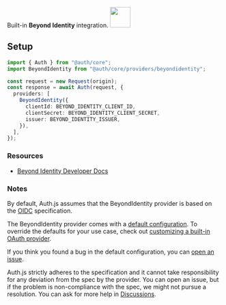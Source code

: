 
<div
  style={{
    backgroundColor: "#5077c5",
    display: "flex",
    justifyContent: "space-between",
    color: "#fff",
    padding: 16,
  }}
>
  <span>
    Built-in <b>Beyond Identity</b> integration.
  </span>
  <a href="https://www.beyondidentity.com/">
    <img
      style={{ display: "block" }}
      src="/img/providers/beyondidentity.svg"
      height="48"
      width="48"
    />
  </a>
</div>

## Setup

```ts
import { Auth } from "@auth/core";
import BeyondIdentity from "@auth/core/providers/beyondidentity";

const request = new Request(origin);
const response = await Auth(request, {
  providers: [
    BeyondIdentity({
      clientId: BEYOND_IDENTITY_CLIENT_ID,
      clientSecret: BEYOND_IDENTITY_CLIENT_SECRET,
      issuer: BEYOND_IDENTITY_ISSUER,
    }),
  ],
});
```

### Resources

- [Beyond Identity Developer Docs](https://developer.beyondidentity.com/)

### Notes

By default, Auth.js assumes that the BeyondIdentity provider is
based on the [OIDC](https://openid.net/specs/openid-connect-core-1_0.html) specification.

<Callout type="info">

The BeyondIdentity provider comes with a [default configuration](https://github.com/nextauthjs/next-auth/blob/main/packages/core/src/providers/beyondidentity.ts).
To override the defaults for your use case, check out [customizing a built-in OAuth provider](https://authjs.dev/guides/providers/custom-provider#override-default-options).

</Callout>

If you think you found a bug in the default configuration, you can [open an issue](https://authjs.dev/new/provider-issue).

Auth.js strictly adheres to the specification and it cannot take responsibility for any deviation from
the spec by the provider. You can open an issue, but if the problem is non-compliance with the spec,
we might not pursue a resolution. You can ask for more help in [Discussions](https://authjs.dev/new/github-discussions).
